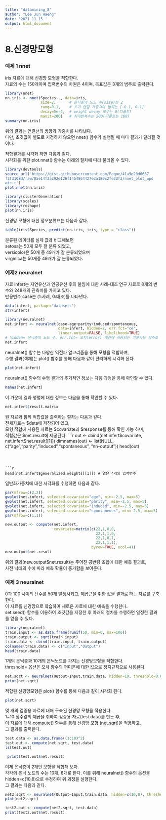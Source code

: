 ---
title: "datamining_8"
author: "Lee Jun Haeng"
date: '2021 11 15 '
output: html_document
---

# 8.신경망모형

### 예제 1 nnet
iris 자료에 대해 신경망 모형을 적합한다.  
자료의 수는 150개이며 입력변수의 차원은 4이며, 목표값은 3개의 범주로 출력된다.
```{r nnet_1}
library(nnet)
nn.iris <- nnet(Species~., data=iris,
                size=2,      # 은닉층의 노드 수(size)는 2
                rang=0.1,    # 초기 랜덤 가중치의 범위는 [-0.1, 0.1]
                decay=5e-4,  # weight decay 모수는 0(디폴트)
                maxit=200)   # 최대반복수는 200(디폴트는 100)
summary(nn.iris)
```
위의 결과는 연결선의 방향과 가중치를 나타낸다.  
다만, 초깃값이 별도로 지정하지 않으면 nnet() 함수가 실행될 때 마다 결과가 달라질 것이다.  


  
적합결과를 시각화 하면 다음과 같다.  
시각화를 위한 plot.nnet() 함수는 아래의 절차에 따라 불러올 수 있다.  
```{r nnet_2}
library(devtools)
source_url('https://gist.githubusercontent.com/Peque/41a9e20d6687
f2f3108d/raw/85e14f3a292e126f1454864427e3a189c2fe33f3/nnet_plot_upd
ate.r')
plot.nnet(nn.iris)

```



```{r nnet_3}
library(clusterGeneration)
library(scales)
library(reshape)
plot(nn.iris)
```


신경망 모형에 대한 정오분류표는 다음과 같다.  
```{r nnet_4}
table(iris$Species, predict(nn.iris, iris, type = "class"))
```
분류된 데이터를 실제 값과 비교해보면  
setosa는 50개 모두 잘 분류 되었고,  
versicolor은 50개 중 49개가 잘 분류되었으며  
virginica는 50개중 49개가 잘 분류되었다.

### 예제2 neuralnet
자료 infert는 자연유산과 인공유산 후의 불임에 대한 사례-대조 연구 자료로 8개의 변수와 248개의 관측치를 가지고 있다.  
반응변수 case는 (1:사례, 0:대조)를 나타낸다.
```{r neuralnet_1}
data(infert, package="datasets")
str(infert)
```



```{r neuralnet_2}
library(neuralnet)
net.infert <- neuralnet(case~age+parity+induced+spontaneous,
                        data=infert, hidden=2, err.fct="ce",
                        linear.output=FALSE, likelihood=TRUE)
# hidden= 은닉층의 노드 수. err.fct= 오차(error) 계산에 사용되는 미분가능 함수로 “sse”, “ce”(cross entropy) 지정 가능
net.infert
```


neuralnet() 함수는 다양한 역전파 알고리즘을 통해 모형을 적합하며,  
수행 결과(객체)는 plot() 함수를 통해 다음과 같이 편리하게 시각화 된다.
```{r neuralnet_3}
plot(net.infert)
```


neuralnet() 함수의 수행 결과의 추가적인 정보는 다음 과정을 통해 확인할 수 있다.
```{r neuralnet_4}
names(net.infert)
```


이 가운데 결과 행렬에 대한 정보는 다음을 통해 확인할 수 있다.
```{r neuralnet_5}
net.infert$result.matrix
```


원 자료와 함께 적합값을 출력하는 절차는 다음과 같다.  
전체자료는 $data에 저장되어 있고,  
모형 적합에 사용된 자료는 $covariate과 $response를 통해 확인 가능 하며,  
적합값은 $net.result에 제공된다.
```{r neuralnet_6}
out <- cbind(net.infert$covariate, net.infert$net.result[[1]])
dimnames(out) <- list(NULL, c("age","parity","induced","spontaneous", "nn-output"))
head(out)
```



```{r neuralnet_7}
head(net.infert$generalized.weights[[1]]) # 열은 4개의 입력변수
```

일반화가중치에 대한 시각화를 수행하면 다음과 같다.
```{r neuralnet_8}
par(mfrow=c(2,2))
gwplot(net.infert, selected.covariate="age", min=-2.5, max=5)
gwplot(net.infert, selected.covariate="parity", min=-2.5, max=5)
gwplot(net.infert, selected.covariate="induced", min=-2.5, max=5)
gwplot(net.infert, selected.covariate="spontaneous", min=-2.5, max=5)
par(mfrow=c(1,1))
```



```{r neuralnet_9}
new.output <- compute(net.infert, 
                      covariate=matrix(c(22,1,0,0,
                                         22,1,1,0,
                                         22,1,0,1,
                                         22,1,1,1),
                                       byrow=TRUE, ncol=4))
new.output$net.result
```
위의 결과(new.output$net.result)는 주어진 공변량 조합에 대한 예측 결과로,  
사전 낙태의 수에 따라 예측 확률이 증가함을 보여준다.

### 예제 3 neuralnet
0과 100 사이의 난수를 50개 발생시키고, 제곱근을 취한 값을 결과로 하는 자료를 구축한다.   
이 자료를 신경망으로 학습하여 새로운 자료에 대한 예측을 수행한다.  
set.seed() 함수를 이용하여 초깃값을 지정한 후 아래의 절차를 수행하면 일정한 결과를 얻을 수 있다.
```{r neuralnet_2_1}
library(neuralnet)
train.input <- as.data.frame(runif(50, min=0, max=100))
train.output <- sqrt(train.input)
train.data <- cbind(train.input, train.output)
colnames(train.data) <- c("Input","Output")
head(train.data)
```


1개의 은닉층과 10개의 은닉노드를 가지는 신경망모형을 적합한다.  
threshold= 옵션은 오차 함수의 편미분에 대한 값으로 정지규칙으로 사용된다.
```{r neuralnet_2_2}
net.sqrt <- neuralnet(Output~Input,train.data, hidden=10, threshold=0.01)
print(net.sqrt)
```


적합된 신경망모형은 plot() 함수를 통해 다음과 같이 시각화 된다.
```{r neuralnet_2_3}
plot(net.sqrt)
```


몇 개의 검증용 자료에 대해 구축된 신경망 모형을 적용한다.  
1~10 정수값의 제곱을 취하여 검증용 자료(test.data)를 만든 후,  
이 자료에 대해 compute() 함수를 통해 신경망 모형 (net.sqrt)을 적용하고,  
그 결과를 출력한다.
```{r neuralnet_2_4}
test.data <- as.data.frame((1:10)^2)
test.out <- compute(net.sqrt, test.data)
ls(test.out)
```



```{r neuralnet_2_5}
 print(test.out$net.result)
```


이제 은닉층이 2개인 모형을 적합해 보자.  
각각의 은닉 노드의 수는 10개, 8개로 한다. 이를 위해 neuralnet() 함수의 옵션을 hidden=c(10,8)으로 수정하여 위 과정을 실행한다.   
그 결과는 다음과 같다.
```{r neuralnet_2_6}
net2.sqrt <- neuralnet(Output~Input,train.data, hidden=c(10,8), threshold=0.01)
plot(net2.sqrt)
```



```{r neuralnet_2_7}
test2.out <- compute(net2.sqrt, test.data)
print(test2.out$net.result)
```
